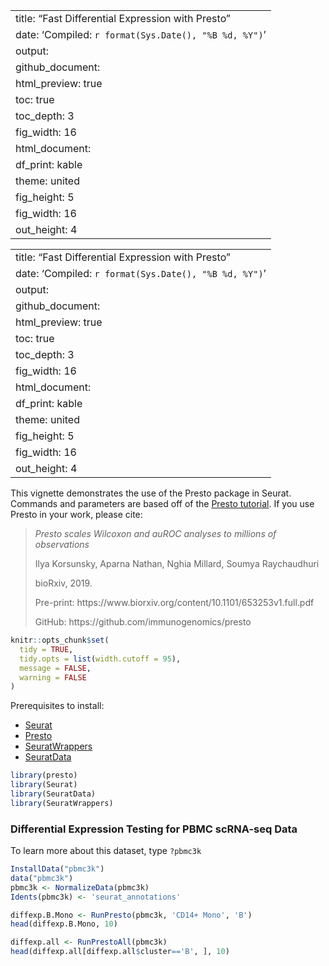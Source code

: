 

---
title: "Fast Differential Expression with Presto"
date: 'Compiled: `r format(Sys.Date(), "%B %d, %Y")`'
output: 
  github_document:
    html_preview: true
    toc: true
    toc_depth: 3
    fig_width: 16
  html_document:
    df_print: kable
    theme: united
    fig_height: 5
    fig_width: 16
    out_height: 4
---

---
title: "Fast Differential Expression with Presto"
date: 'Compiled: `r format(Sys.Date(), "%B %d, %Y")`'
output: 
  github_document:
    html_preview: true
    toc: true
    toc_depth: 3
    fig_width: 16
  html_document:
    df_print: kable
    theme: united
    fig_height: 5
    fig_width: 16
    out_height: 4
---


This vignette demonstrates the use of the Presto package in Seurat. Commands and parameters are based off of the [Presto tutorial](http://htmlpreview.github.io/?https://github.com/immunogenomics/presto/blob/master/docs/getting-started.html). If you use Presto in your work, please cite:

> *Presto scales Wilcoxon and auROC analyses to millions of observations*
>
> Ilya Korsunsky, Aparna Nathan, Nghia Millard, Soumya Raychaudhuri
>
> bioRxiv, 2019.
>
> Pre-print: https://www.biorxiv.org/content/10.1101/653253v1.full.pdf
>
> GitHub: https://github.com/immunogenomics/presto

```r
knitr::opts_chunk$set(
  tidy = TRUE,
  tidy.opts = list(width.cutoff = 95),
  message = FALSE,
  warning = FALSE
)
```

Prerequisites to install: 

* [Seurat](https://satijalab.org/seurat/install)
* [Presto](https://github.com/immunogenomics/presto)
* [SeuratWrappers](https://github.com/satijalab/seurat-wrappers)
* [SeuratData](https://github.com/satijalab/seurat-data) 

```r
library(presto)
library(Seurat)
library(SeuratData)
library(SeuratWrappers)
```

### Differential Expression Testing for PBMC scRNA-seq Data

To learn more about this dataset, type `?pbmc3k` 

```r
InstallData("pbmc3k")
data("pbmc3k")
pbmc3k <- NormalizeData(pbmc3k)
Idents(pbmc3k) <- 'seurat_annotations'

diffexp.B.Mono <- RunPresto(pbmc3k, 'CD14+ Mono', 'B')
head(diffexp.B.Mono, 10)

diffexp.all <- RunPrestoAll(pbmc3k)
head(diffexp.all[diffexp.all$cluster=='B', ], 10)
```


